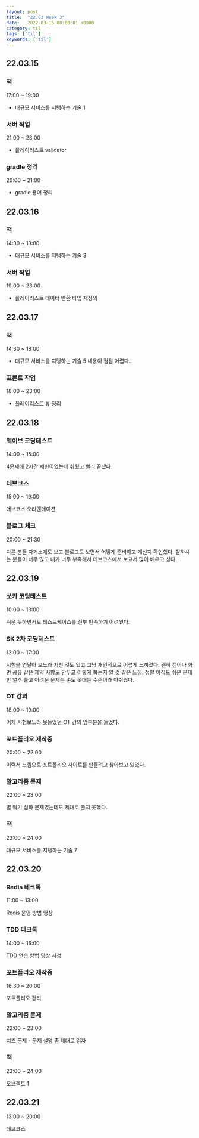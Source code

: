 ```yaml
---
layout: post
title:  "22.03 Week 3"
date:   2022-03-15 00:00:01 +0900
category: til
tags: ['til']
keywords: ['til']
---
```


## 22.03.15
### 책
17:00 ~ 19:00
- 대규모 서비스를 지탱하는 기술 1

### 서버 작업
21:00 ~ 23:00
- 플레이리스트 validator

### gradle 정리
20:00 ~ 21:00
- gradle 용어 정리

## 22.03.16
### 책
14:30 ~ 18:00
- 대규모 서비스를 지탱하는 기술 3

### 서버 작업
19:00 ~ 23:00
- 플레이리스트 데이터 반환 타입 재정의

## 22.03.17
### 책
14:30 ~ 18:00
- 대규모 서비스를 지탱하는 기술 5
내용이 점점 어렵다..

### 프론트 작업
18:00 ~ 23:00
- 플레이리스트 뷰 정리

## 22.03.18
### 웨이브 코딩테스트
14:00 ~ 15:00

4문제에 2시간 제한이었는데 쉬웠고 빨리 끝냈다.

### 데브코스
15:00 ~ 19:00

데브코스 오리엔테이션

### 블로그 체크
20:00 ~ 21:30

다른 분들 자기소개도 보고 블로그도 보면서 어떻게 준비하고 계신지 확인했다.
잘하시는 분들이 너무 많고 내가 너무 부족해서 데브코스에서 보고서 많이 배우고 싶다.


## 22.03.19
### 쏘카 코딩테스트
10:00 ~ 13:00

쉬운 듯하면서도 테스트케이스를 전부 만족하기 어려웠다.

### SK 2차 코딩테스트
13:00 ~ 17:00

시험을 연달아 보느라 지친 것도 있고 그냥 개인적으로 어렵게 느껴졌다.
괜히 캠이나 화면 공유 같은 제약 사항도 안두고 이렇게 뽑는지 알 것 같은 느낌.
정말 아직도 쉬운 문제만 얼추 풀고 어려운 문제는 손도 못대는 수준이라 아쉬웠다.

### OT 강의
18:00 ~ 19:00

어제 시험보느라 못들었던 OT 강의 앞부분을 들었다.

### 포트폴리오 제작중
20:00 ~ 22:00

이력서 느낌으로 포트폴리오 사이트를 만들려고 찾아보고 있었다.

### 알고리즘 문제
22:00 ~ 23:00

별 찍기 심화 문제였는데도 제대로 풀지 못했다.

### 책
23:00 ~ 24:00

대규모 서비스를 지탱하는 기술 7

## 22.03.20
### Redis 테크톡
11:00 ~ 13:00

Redis 운영 방법 영상

### TDD 테크톡
14:00 ~ 16:00

TDD 연습 방법 영상 시청

### 포트폴리오 제작중
16:30 ~ 20:00

포트폴리오 정리

### 알고리즘 문제
22:00 ~ 23:00

치즈 문제 - 문제 설명 좀 제대로 읽자

### 책
23:00 ~ 24:00

오브젝트 1

## 22.03.21
13:00 ~ 20:00

데브코스

